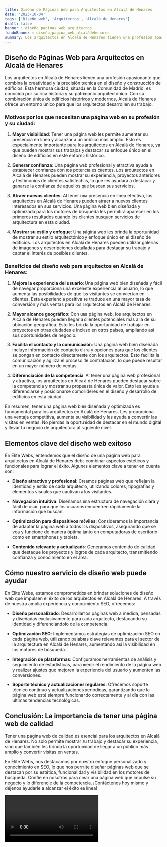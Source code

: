 ```yaml
---
title: Diseño de Páginas Web para Arquitectos en Alcalá de Henares
date: '2023-10-04'
tags: ['Diseño web', 'Arquitectos', 'Alcalá de Henares']
draft: false
banner : diseño_paginas_web_arquitectos
fondoBanner : diseño_pagina_web_alcaládehenares
summary: Los arquitectos en Alcalá de Henares tienen una profesión apasionante que combina la creatividad y la precisión técnica en el diseño y construcción de edificios. Esta hermosa ciudad, situada en la Comunidad de Madrid, es conocida por su rica historia y su patrimonio arquitectónico. Con su combinación única de edificios históricos y modernos, Alcalá de Henares ofrece un entorno único para que los arquitectos desarrollen su trabajo.
---
```


## Diseño de Páginas Web para Arquitectos en Alcalá de Henares

Los arquitectos en Alcalá de Henares tienen una profesión apasionante que combina la creatividad y la precisión técnica en el diseño y construcción de edificios. Esta hermosa ciudad, situada en la Comunidad de Madrid, es conocida por su rica historia y su patrimonio arquitectónico. Con su combinación única de edificios históricos y modernos, Alcalá de Henares ofrece un entorno único para que los arquitectos desarrollen su trabajo.

### Motivos por los que necesitan una página web en su profesión y su ciudad:

1. **Mayor visibilidad**: Tener una página web les permite aumentar su presencia en línea y alcanzar a un público más amplio. Esto es especialmente importante para los arquitectos en Alcalá de Henares, ya que pueden mostrar sus trabajos y destacar su enfoque único en el diseño de edificios en este entorno histórico.

2. **Generar confianza**: Una página web profesional y atractiva ayuda a establecer confianza con los potenciales clientes. Los arquitectos en Alcalá de Henares pueden mostrar su experiencia, proyectos anteriores y testimonios de clientes satisfechos, lo que les ayudará a destacar y ganarse la confianza de aquellos que buscan sus servicios.

3. **Atraer nuevos clientes**: Al tener una presencia en línea efectiva, los arquitectos en Alcalá de Henares pueden atraer a nuevos clientes interesados en sus servicios. Una página web bien diseñada y optimizada para los motores de búsqueda les permitirá aparecer en los primeros resultados cuando los clientes busquen servicios de arquitectura en esta ciudad.

4. **Mostrar su estilo y enfoque**: Una página web les brinda la oportunidad de mostrar su estilo arquitectónico y enfoque único en el diseño de edificios. Los arquitectos en Alcalá de Henares pueden utilizar galerías de imágenes y descripciones detalladas para destacar su trabajo y captar el interés de posibles clientes.

### Beneficios del diseño web para arquitectos en Alcalá de Henares:

1. **Mejora la experiencia del usuario**: Una página web bien diseñada y fácil de navegar proporciona una excelente experiencia al usuario, lo que aumenta las posibilidades de que los visitantes se conviertan en clientes. Esta experiencia positiva se traduce en una mayor tasa de conversión y más ventas para los arquitectos en Alcalá de Henares.

2. **Mayor alcance geográfico**: Con una página web, los arquitectos en Alcalá de Henares pueden llegar a clientes potenciales más allá de su ubicación geográfica. Esto les brinda la oportunidad de trabajar en proyectos en otras ciudades e incluso en otros países, ampliando así sus oportunidades de negocio.

3. **Facilita el contacto y la comunicación**: Una página web bien diseñada incluye información de contacto clara y opciones para que los clientes se pongan en contacto directamente con los arquitectos. Esto facilita la comunicación y agiliza el proceso de contratación, lo que puede resultar en un mayor número de ventas.

4. **Diferenciación de la competencia**: Al tener una página web profesional y atractiva, los arquitectos en Alcalá de Henares pueden destacar sobre la competencia y mostrar su propuesta única de valor. Esto les ayuda a diferenciarse y posicionarse como líderes en el diseño y desarrollo de edificios en esta ciudad.

En resumen, tener una página web bien diseñada y optimizada es fundamental para los arquitectos en Alcalá de Henares. Les proporciona una ventaja competitiva, aumenta su visibilidad y les ayuda a convertir las visitas en ventas. No pierdas la oportunidad de destacar en el mundo digital y llevar tu negocio de arquitectura al siguiente nivel.

<GifSeo />

<Cta />

## Elementos clave del diseño web exitoso

En Élite Webs, entendemos que el diseño de una página web para arquitectos en Alcalá de Henares debe combinar aspectos estéticos y funcionales para lograr el éxito. Algunos elementos clave a tener en cuenta son:

- **Diseño atractivo y profesional**: Creamos páginas web que reflejan la identidad y estilo de cada arquitecto, utilizando colores, tipografías y elementos visuales que cautivan a los visitantes.

- **Navegación intuitiva**: Diseñamos una estructura de navegación clara y fácil de usar, para que los usuarios encuentren rápidamente la información que buscan.

- **Optimización para dispositivos móviles**: Consideramos la importancia de adaptar la página web a todos los dispositivos, asegurando que se vea y funcione de manera óptima tanto en computadoras de escritorio como en smartphones y tablets.

- **Contenido relevante y actualizado**: Generamos contenido de calidad que destaque los proyectos y logros de cada arquitecto, transmitiendo confianza y conocimiento en el área.

## Cómo nuestro servicio de diseño web puede ayudar

En Élite Webs, estamos comprometidos en brindar soluciones de diseño web que impulsen el éxito de los arquitectos en Alcalá de Henares. A través de nuestra amplia experiencia y conocimiento SEO, ofrecemos:

- **Diseño personalizado**: Desarrollamos páginas web a medida, pensadas y diseñadas exclusivamente para cada arquitecto, destacando su identidad y diferenciándolo de la competencia.

- **Optimización SEO**: Implementamos estrategias de optimización SEO en cada página web, utilizando palabras clave relevantes para el sector de la arquitectura en Alcalá de Henares, aumentando así la visibilidad en los motores de búsqueda.

- **Integración de plataformas**: Configuramos herramientas de análisis y seguimiento de estadísticas, para medir el rendimiento de la página web y realizar ajustes que mejoren la experiencia del usuario y aumenten las conversiones.

- **Soporte técnico y actualizaciones regulares**: Ofrecemos soporte técnico continuo y actualizaciones periódicas, garantizando que la página web esté siempre funcionando correctamente y al día con las últimas tendencias tecnológicas.

## Conclusión: La importancia de tener una página web de calidad

Tener una página web de calidad es esencial para los arquitectos en Alcalá de Henares. No solo permite mostrar su trabajo y destacar su experiencia, sino que también les brinda la oportunidad de llegar a un público más amplio y convertir visitas en ventas.

En Élite Webs, nos destacamos por nuestro enfoque personalizado y conocimiento en SEO, lo que nos permite diseñar páginas web que se destacan por su estética, funcionalidad y visibilidad en los motores de búsqueda. Confíe en nosotros para crear una página web que impulse su negocio y lo diferencie de la competencia. ¡Contáctenos hoy mismo y déjenos ayudarle a alcanzar el éxito en línea!

<Video />

<CtaBot job='Arquitectos' city='Alcalá de Henares'/>

<Gmaps query='Alcalá de Henares+españa+maps' />